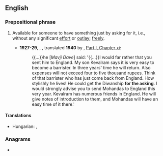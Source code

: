 ==English==

===Prepositional phrase===
{{en-PP}}

# {{lb|en|idiom}} Available for someone to have something just by asking for it, i.e., without any significant [[effort]] or [[outlay]]; [[freely]].
#: {{ux|en|All you have to do is go to the interview. The job is yours '''for the asking'''.}}
#* '''1927-29''', {{w||M.K. Gandhi}}, ''{{w|The Story of My Experiments with Truth}}'', translated '''1940''' by {{w|Mahadev Desai}}, [https://www.mkgandhi.org/autobio/chap11.htm Part I, Chapter xi]:
#*: {{...}}he [''Mavji Dave''] said: '{{...}}I would far rather that you sent him to England. My son Kevalram says it is very easy to become a barrister. In three years' time he will return. Also expenses will not exceed four to five thousand rupees. Think of that barrister who has just come back from England. How stylishly he lives! He could get the Diwanship '''for the asking'''. I would strongly advise you to send Mohandas to England this very year. Kevalram has numerous friends in England. He will give notes of introduction to them, and Mohandas will have an easy time of it there.'

====Translations====
{{trans-top-see|available for someone to have something just by asking for it, i.e., without any significant effort or outlay; freely|freely}}
{{trans-mid}}
* Hungarian: {{t|hu|[[csak]] [[egy]] [[szavába]] [[kerül]]|lit=it only costs a word of his/her}}, {{t|hu|[[csak]] [[kérnie]] [[kell]]|lit=all s/he needs to do is ask for it}}
{{trans-bottom}}

===Anagrams===
* {{anagrams|en|a=aefghiknorst|king of hearts}}